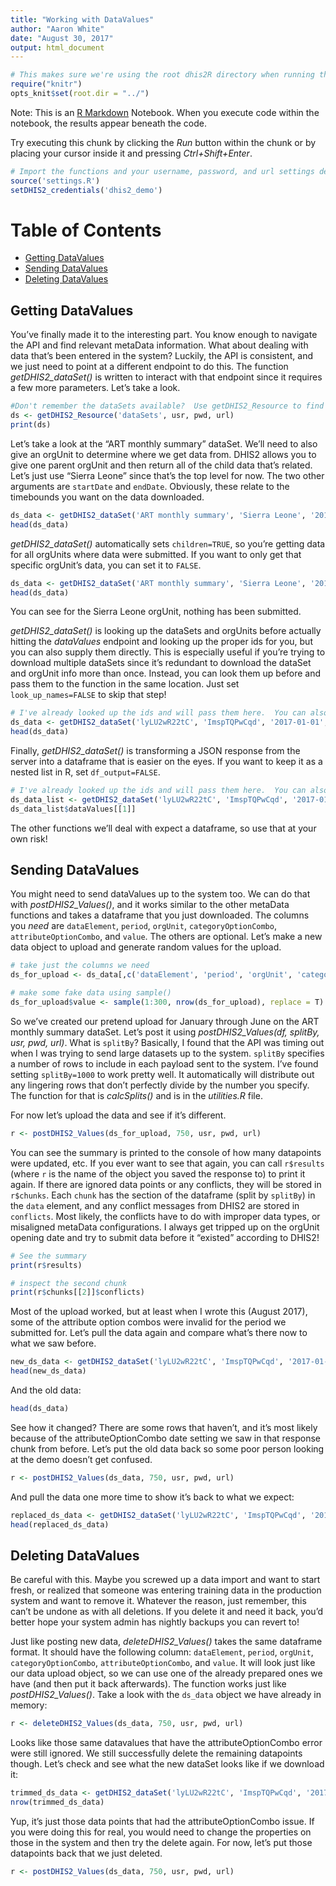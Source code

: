 ---
title: "Working with DataValues"
author: "Aaron White"
date: "August 30, 2017"
output: html_document
---


```{r "setup", include=FALSE}
# This makes sure we're using the root dhis2R directory when running the file
require("knitr")
opts_knit$set(root.dir = "../")
```

Note:
This is an [R Markdown](http://rmarkdown.rstudio.com) Notebook. When you execute code within the notebook, the results appear beneath the code. 

Try executing this chunk by clicking the *Run* button within the chunk or by placing your cursor inside it and pressing *Ctrl+Shift+Enter*. 

```{r}
# Import the functions and your username, password, and url settings defined in settings.R
source('settings.R') 
setDHIS2_credentials('dhis2_demo')
```

# Table of Contents
* [Getting DataValues](#getting-datavalues)
* [Sending DataValues](#sending-datavalues)
* [Deleting DataValues](#deleting-datavalues)

## Getting DataValues
You've finally made it to the interesting part.  You know enough to navigate the API and find relevant metaData information.  What about dealing with data that's been entered in the system?  Luckily, the API is consistent, and we just need to point at a different endpoint to do this.  The function *getDHIS2_dataSet()* is written to interact with that endpoint since it requires a few more parameters.  Let's take a look.  
```{r}
#Don't remember the dataSets available?  Use getDHIS2_Resource to find out what's there
ds <- getDHIS2_Resource('dataSets', usr, pwd, url)
print(ds)
```

Let's take a look at the "ART monthly summary" dataSet.  We'll need to also give an orgUnit to determine where we get data from.  DHIS2 allows you to give one parent orgUnit and then return all of the child data that's related.  Let's just use "Sierra Leone" since that's the top level for now. The two other arguments are `startDate` and `endDate`.  Obviously, these relate to the timebounds you want on the data downloaded.
```{r}
ds_data <- getDHIS2_dataSet('ART monthly summary', 'Sierra Leone', '2017-01-01', '2017-06-30', usr, pwd, url)
head(ds_data)
```

*getDHIS2_dataSet()* automatically sets `children=TRUE`, so you're getting data for all orgUnits where data were submitted.  If you want to only get that specific orgUnit's data, you can set it to `FALSE`.
```{r}
ds_data <- getDHIS2_dataSet('ART monthly summary', 'Sierra Leone', '2017-01-01', '2017-06-30', usr, pwd, url, children = FALSE)
head(ds_data)
```

You can see for the Sierra Leone orgUnit, nothing has been submitted.  

*getDHIS2_dataSet()* is looking up the dataSets and orgUnits before actually hitting the *dataValues* endpoint and looking up the proper ids for you, but you can also supply them directly.  This is especially useful if you're trying to download multiple dataSets since it's redundant to download the dataSet and orgUnit info more than once.  Instead, you can look them up before and pass them to the function in the same location.  Just set `look_up_names=FALSE` to skip that step!
```{r}
# I've already looked up the ids and will pass them here.  You can also script that process as well.
ds_data <- getDHIS2_dataSet('lyLU2wR22tC', 'ImspTQPwCqd', '2017-01-01', '2017-06-30', usr, pwd, url, lookup_names = FALSE)
head(ds_data)
```

Finally, *getDHIS2_dataSet()* is transforming a JSON response from the server into a dataframe that is easier on the eyes.  If you want to keep it as a nested list in R, set `df_output=FALSE`. 
```{r}
# I've already looked up the ids and will pass them here.  You can also script that process as well.
ds_data_list <- getDHIS2_dataSet('lyLU2wR22tC', 'ImspTQPwCqd', '2017-01-01', '2017-06-30', usr, pwd, url, lookup_names = FALSE, df_output = FALSE)
ds_data_list$dataValues[[1]]
```

The other functions we'll deal with expect a dataframe, so use that at your own risk!

## Sending DataValues
You might need to send dataValues up to the system too.  We can do that with *postDHIS2_Values()*, and it works similar to the other metaData functions and takes a dataframe that you just downloaded.  The columns you *need* are `dataElement`, `period`, `orgUnit`, `categoryOptionCombo`, `attributeOptionCombo`, and `value`. The others are optional. Let's make a new data object to upload and generate random values for the upload. 
```{r}
# take just the columns we need
ds_for_upload <- ds_data[,c('dataElement', 'period', 'orgUnit', 'categoryOptionCombo', 'attributeOptionCombo', 'value')]

# make some fake data using sample()
ds_for_upload$value <- sample(1:300, nrow(ds_for_upload), replace = T)
```

So we've created our pretend upload for January through June on the ART monthly summary dataSet.  Let's post it using *postDHIS2_Values(df, splitBy, usr, pwd, url)*.  What is `splitBy`?  Basically, I found that the API was timing out when I was trying to send large datasets up to the system.  `splitBy` specifies a number of rows to include in each payload sent to the system.  I've found setting `splitBy=1000` to work pretty well.  It automatically will distribute out any lingering rows that don't perfectly divide by the number you specify. The function for that is *calcSplits()* and is in the *utilities.R* file. 

For now let's upload the data and see if it's different. 
```{r}
r <- postDHIS2_Values(ds_for_upload, 750, usr, pwd, url)
```

You can see the summary is printed to the console of how many datapoints were updated, etc.  If you ever want to see that again, you can call `r$results` (where `r` is the name of the object you saved the response to) to print it again.  If there are ignored data points or any conflicts, they will be stored in `r$chunks`.  Each `chunk` has the section of the dataframe (split by `splitBy`) in the `data` element, and any conflict messages from DHIS2 are stored in `conflicts`.  Most likely, the conflicts have to do with improper data types, or misaligned metaData configurations.  I always get tripped up on the orgUnit opening date and try to submit data before it "existed" according to DHIS2!
```{r}
# See the summary
print(r$results)

# inspect the second chunk
print(r$chunks[[2]]$conflicts)
```

Most of the upload worked, but at least when I wrote this (August 2017), some of the attribute option combos were invalid for the period we submitted for.  Let's pull the data again and compare what's there now to what we saw before. 
```{r}
new_ds_data <- getDHIS2_dataSet('lyLU2wR22tC', 'ImspTQPwCqd', '2017-01-01', '2017-06-30', usr, pwd, url, lookup_names = FALSE)
head(new_ds_data)
```

And the old data:
```{r}
head(ds_data)
```

See how it changed?  There are some rows that haven't, and it's most likely because of the attributeOptionCombo date setting we saw in that response chunk from before.  Let's put the old data back so some poor person looking at the demo doesn't get confused. 
```{r}
r <- postDHIS2_Values(ds_data, 750, usr, pwd, url)
```

And pull the data one more time to show it's back to what we expect:
```{r}
replaced_ds_data <- getDHIS2_dataSet('lyLU2wR22tC', 'ImspTQPwCqd', '2017-01-01', '2017-06-30', usr, pwd, url, lookup_names = FALSE)
head(replaced_ds_data)
```

## Deleting DataValues
Be careful with this.  Maybe you screwed up a data import and want to start fresh, or realized that someone was entering training data in the production system and want to remove it.  Whatever the reason, just remember, this can't be undone as with all deletions.  If you delete it and need it back, you'd better hope your system admin has nightly backups you can revert to! 

Just like posting new data, *deleteDHIS2_Values()* takes the same dataframe format.  It should have the following column: `dataElement`, `period`, `orgUnit`, `categoryOptionCombo`, `attributeOptionCombo`, and `value`.  It will look just like our data upload object, so we can use one of the already prepared ones we have (and then put it back afterwards). The function works just like *postDHIS2_Values()*.  Take a look with the `ds_data` object we have already in memory:
```{r}
r <- deleteDHIS2_Values(ds_data, 750, usr, pwd, url)
```

Looks like those same datavalues that have the attributeOptionCombo error were still ignored.  We still successfully delete the remaining datapoints though. Let's check and see what the new dataSet looks like if we download it:
```{r}
trimmed_ds_data <- getDHIS2_dataSet('lyLU2wR22tC', 'ImspTQPwCqd', '2017-01-01', '2017-06-30', usr, pwd, url, lookup_names = FALSE)
nrow(trimmed_ds_data)
```

Yup, it's just those data points that had the attributeOptionCombo issue.  If you were doing this for real, you would need to change the properties on those in the system and then try the delete again. For now, let's put those datapoints back that we just deleted. 
```{r}
r <- postDHIS2_Values(ds_data, 750, usr, pwd, url)
```




